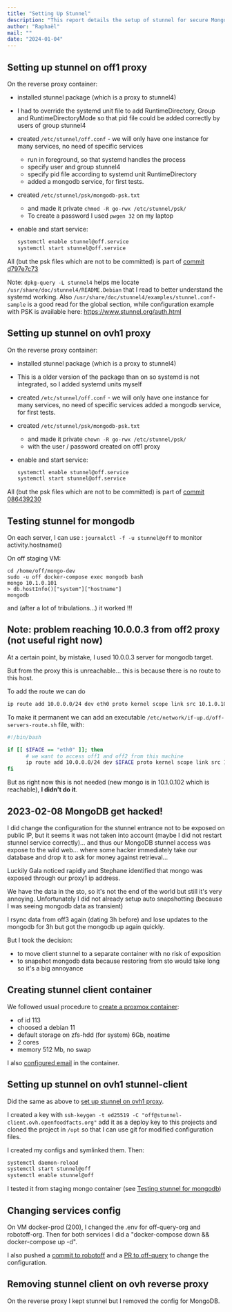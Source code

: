```yaml
---
title: "Setting Up Stunnel"
description: "This report details the setup of stunnel for secure MongoDB access on off1 and ovh1 proxies. It covers installation, configuration, testing, and a security incident that led to creating a dedicated stunnel client container."
author: "Raphaël"
mail: ""
date: "2024-01-04"
---
```


## Setting up stunnel on off1 proxy

On the reverse proxy container:
* installed stunnel package (which is a proxy to stunnel4)
* I had to override the systemd unit file to add RuntimeDirectory, Group and RuntimeDirectoryMode so that pid file could be added correctly by users of group stunnel4
* created `/etc/stunnel/off.conf` - we will only have one instance for many services, no need of specific services
  * run in foreground, so that systemd handles the process
  * specify user and group stunnel4
  * specify pid file according to systemd unit RuntimeDirectory
  * added a mongodb service, for first tests.
* created `/etc/stunnel/psk/mongodb-psk.txt`
  * and made it private `chmod -R go-rwx /etc/stunnel/psk/`
  * To create a password I used `pwgen 32` on my laptop

* enable and start service:
  ```bash
  systemctl enable stunnel@off.service
  systemctl start stunnel@off.service
  ```

All (but the psk files which are not to be committed) is part of [commit d797e7c73](https://github.com/openfoodfacts/openfoodfacts-infrastructure/commit/d797e7c7329c3c789ff21dc63ebbf1753aa4a376)



Note: `dpkg-query -L stunnel4` helps me locate `/usr/share/doc/stunnel4/README.Debian` that I read to better understand the systemd working. Also `/usr/share/doc/stunnel4/examples/stunnel.conf-sample` is a good read for the global section, while configuration example with PSK is available here: https://www.stunnel.org/auth.html

## Setting up stunnel on ovh1 proxy

On the reverse proxy container:
* installed stunnel package (which is a proxy to stunnel4)

* This is a older version of the package than on so systemd is not integrated, so I added systemd units myself

* created `/etc/stunnel/off.conf` - we will only have one instance for many services, no need of specific services
  added a mongodb service, for first tests.
* created `/etc/stunnel/psk/mongodb-psk.txt`
  * and made it private `chown -R go-rwx /etc/stunnel/psk/`
  * with the user / password created on off1 proxy
* enable and start service:
  ```bash
  systemctl enable stunnel@off.service
  systemctl start stunnel@off.service
  ```

All (but the psk files which are not to be committed) is part of [commit 086439230](https://github.com/openfoodfacts/openfoodfacts-infrastructure/commit/086439230a41f4d94755276610cbab838ad96f4a)


## Testing stunnel for mongodb

On each server, I can use : `journalctl -f -u stunnel@off` to monitor activity.hostname()

On off staging VM:
```
cd /home/off/mongo-dev
sudo -u off docker-compose exec mongodb bash
mongo 10.1.0.101
> db.hostInfo()["system"]["hostname"]
mongodb
```

and (after a lot of tribulations…) it worked !!!

## Note: problem reaching 10.0.0.3 from off2 proxy (not useful right now)

At a certain point, by mistake, I used 10.0.0.3 server for mongodb target.

But from the proxy this is unreachable… this is because there is no route to this host.

To add the route we can do
```bash
ip route add 10.0.0.0/24 dev eth0 proto kernel scope link src 10.1.0.101
```
To make it permanent we can add an executable `/etc/network/if-up.d/off-servers-route.sh` file, with:
```bash
#!/bin/bash

if [[ $IFACE == "eth0" ]]; then
	  # we want to access off1 and off2 from this machine
	  ip route add 10.0.0.0/24 dev $IFACE proto kernel scope link src 10.1.0.101
fi
```

But as right now this is not needed (new mongo is in 10.1.0.102 which is reachable), **I didn't do it**.

## 2023-02-08 MongoDB get hacked!

I did change the configuration for the stunnel entrance not to be exposed on public IP, but it seems it was not taken into account (maybe I did not restart stunnel service correctly)… and thus our MongoDB stunnel access was expose to the wild web… where some hacker immediately take our database and drop it to ask for money against retrieval…

Luckily Gala noticed rapidly and Stephane identified that mongo was exposed through our proxy1 ip address.

We have the data in the sto, so it's not the end of the world but still it's very annoying.
Unfortunately I did not already setup auto snapshotting (because I was seeing mongodb data as transient)

I rsync data from off3 again (dating 3h before) and lose updates to the mongodb for 3h but got the mongodb up again quickly.

But I took the decision:

* to move client stunnel to a separate container with no risk of exposition
* to snapshot mongodb data because restoring from sto would take long so it's a big annoyance


## Creating stunnel client container

We followed usual procedure to [create a proxmox container](../proxmox.md#how-to-create-a-new-container):
* of id 113
* choosed a debian 11
* default storage on zfs-hdd (for system) 6Gb, noatime
* 2 cores
* memory 512 Mb, no swap

I also [configured email](../mail.md#postfix-configuration) in the container.


## Setting up stunnel on ovh1 stunnel-client

Did the same as above to [set up stunnel on ovh1 proxy](#setting-up-stunnel-on-off1-proxy).

I created a key with `ssh-keygen -t ed25519 -C "off@stunnel-client.ovh.openfoodfacts.org"` 
add it as a deploy key to this projects 
and cloned the project in `/opt` so that I can use git for modified configuration files.

I created my configs and symlinked them.
Then:
```bash
systemctl daemon-reload
systemctl start stunnel@off
systemctl enable stunnel@off
```

I tested it from staging mongo container (see [Testing stunnel for mongodb](#testing-stunnel-for-mongodb))


## Changing services config

On VM docker-prod (200), I changed the .env for off-query-org and robotoff-org.
Then for both services I did a "docker-compose down && docker-compose up -d".

I also pushed a [commit to robotoff](https://github.com/openfoodfacts/robotoff/commit/ade67c21bab152afe64c33b9f540bf91b212efb0) and a [PR to off-query](https://github.com/openfoodfacts/openfoodfacts-query/pull/32) to change the configuration.

## Removing stunnel client on ovh reverse proxy

On the reverse proxy I kept stunnel but I removed the config for MongoDB.
